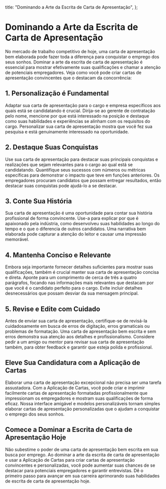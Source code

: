 
  title: "Dominando a Arte da Escrita de Carta de Apresentação",
};

# Dominando a Arte da Escrita de Carta de Apresentação

<MdxImage src="/blog/mastering-the-art-of-cover-letter-writing.jpg" alt="Dominando a Arte da Escrita de Carta de Apresentação" width={800} height={700} />

No mercado de trabalho competitivo de hoje, uma carta de apresentação bem elaborada pode fazer toda a diferença para conquistar o emprego dos seus sonhos. Dominar a arte da escrita de carta de apresentação é essencial para mostrar efetivamente suas qualificações e chamar a atenção de potenciais empregadores. Veja como você pode criar cartas de apresentação convincentes que o destacam da concorrência:

## 1. Personalização é Fundamental

Adaptar sua carta de apresentação para o cargo e empresa específicos aos quais está se candidatando é crucial. Dirija-se ao gerente de contratação pelo nome, mencione por que está interessado na posição e destaque como suas habilidades e experiências se alinham com os requisitos do cargo. Personalizar sua carta de apresentação mostra que você fez sua pesquisa e está genuinamente interessado na oportunidade.

## 2. Destaque Suas Conquistas

Use sua carta de apresentação para destacar suas principais conquistas e realizações que sejam relevantes para o cargo ao qual está se candidatando. Quantifique seus sucessos com números ou métricas específicas para demonstrar o impacto que teve em funções anteriores. Os empregadores procuram candidatos que possam entregar resultados, então destacar suas conquistas pode ajudá-lo a se destacar.

## 3. Conte Sua História

Sua carta de apresentação é uma oportunidade para contar sua história profissional de forma convincente. Use-a para explicar por que é apaixonado pela indústria, como desenvolveu suas habilidades ao longo do tempo e o que o diferencia de outros candidatos. Uma narrativa bem elaborada pode capturar a atenção do leitor e causar uma impressão memorável.

## 4. Mantenha Conciso e Relevante

Embora seja importante fornecer detalhes suficientes para mostrar suas qualificações, também é crucial manter sua carta de apresentação concisa e direta. Aponte para um comprimento de cerca de três a quatro parágrafos, focando nas informações mais relevantes que destacam por que você é o candidato perfeito para o cargo. Evite incluir detalhes desnecessários que possam desviar da sua mensagem principal.

## 5. Revise e Edite com Cuidado

Antes de enviar sua carta de apresentação, certifique-se de revisá-la cuidadosamente em busca de erros de digitação, erros gramaticais ou problemas de formatação. Uma carta de apresentação bem escrita e sem erros demonstra sua atenção aos detalhes e profissionalismo. Considere pedir a um amigo ou mentor para revisar sua carta de apresentação também, para obter feedback e garantir que esteja polida e profissional.

## Eleve Sua Candidatura com a Aplicação de Cartas

Elaborar uma carta de apresentação excepcional não precisa ser uma tarefa assustadora. Com a Aplicação de Cartas, você pode criar e imprimir facilmente cartas de apresentação formatadas profissionalmente que impressionam os empregadores e mostram suas qualificações de forma eficaz. Nossa interface amigável e modelos personalizáveis tornam simples elaborar cartas de apresentação personalizadas que o ajudam a conquistar o emprego dos seus sonhos.

## Comece a Dominar a Escrita de Carta de Apresentação Hoje

Não subestime o poder de uma carta de apresentação bem escrita em sua busca por emprego. Ao dominar a arte da escrita de carta de apresentação e usar a Aplicação de Cartas para criar cartas de apresentação convincentes e personalizadas, você pode aumentar suas chances de se destacar para potenciais empregadores e garantir entrevistas. Dê o primeiro passo para avançar em sua carreira aprimorando suas habilidades de escrita de carta de apresentação hoje.
